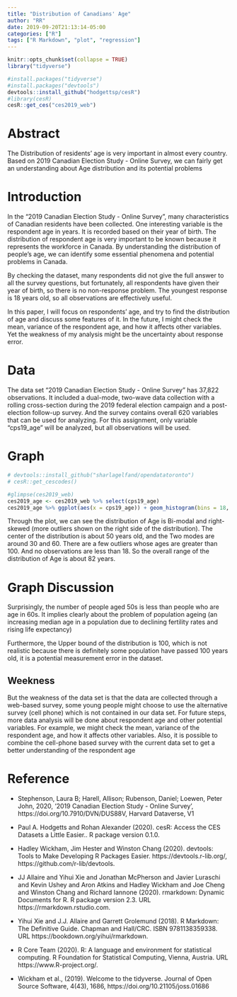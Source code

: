 ```yaml
---
title: "Distribution of Canadians' Age"
author: "RR"
date: 2019-09-20T21:13:14-05:00
categories: ["R"]
tags: ["R Markdown", "plot", "regression"]
---
```


```r
knitr::opts_chunk$set(collapse = TRUE)
library("tidyverse")
```

```r

#install.packages("tidyverse")
#install.packages("devtools")
devtools::install_github("hodgettsp/cesR")
#library(cesR)
cesR::get_ces("ces2019_web")
```

# Abstract
The Distribution of residents' age is very important in almost every country. Based on 2019 Canadian Election Study - Online Survey, we can fairly get an understanding about Age distribution and its potential problems


# Introduction

In the "2019 Canadian Election Study - Online Survey", many characteristics of Canadian residents have been collected. One interesting variable is the respondent age in years. It is recorded based on their year of birth. The distribution of respondent age is very important to be known because it represents the workforce in Canada. By understanding the distribution of people's age, we can identify some essential phenomena and potential problems in Canada. 

By checking the dataset, many respondents did not give the full answer to all the survey questions, but fortunately, all respondents have given their year of birth, so there is no non-response problem. The youngest response is 18 years old, so all observations are effectively useful.

In this paper, I will focus on respondents' age, and try to find the distribution of age and discuss some features of it. In the future, I might check the mean, variance of the respondent age, and how it affects other variables. Yet the weakness of my analysis might be the uncertainty about response error.

# Data

The data set "2019 Canadian Election Study - Online Survey" has 37,822 observations. It included a dual-mode, two-wave data collection with a rolling cross-section during the 2019 federal election campaign and a post-election follow-up survey. And the survey contains overall 620 variables that can be used for analyzing. For this assignment, only variable "cps19_age" will be analyzed, but all observations will be used.

# Graph
```r
# devtools::install_github("sharlagelfand/opendatatoronto")
# cesR::get_cescodes()

#glimpse(ces2019_web)
ces2019_age <- ces2019_web %>% select(cps19_age)
ces2019_age %>% ggplot(aes(x = cps19_age)) + geom_histogram(bins = 18, color = "black", fills = "grey") + labs(x = "xX", y = "yY", title = "XY", caption = "WHAT") + theme_bw()

```

Through the plot, we can see the distribution of Age is Bi-modal and right-skewed (more outliers shown on the right side of the distribution). The center of the distribution is about 50 years old, and the Two modes are around 30 and 60. There are a few outliers whose ages are greater than 100. And no observations are less than 18. So the overall range of the distribution of Age is about 82 years.


# Graph Discussion

Surprisingly, the number of people aged 50s is less than people who are age in 60s. It implies clearly about the problem of population ageing (an increasing median age in a population due to declining fertility rates and rising life expectancy)

Furthermore, the Upper bound of the distribution is 100, which is not realistic because there is definitely some population have passed 100 years old, it is a potential measurement error in the dataset.


## Weekness

But the weakness of the data set is that the data are collected through a web-based survey, some young people might choose to use the alternative survey (cell phone) which is not contained in our data set. For future steps, more data analysis will be done about respondent age and other potential variables. For example, we might check the mean, variance of the respondent age, and how it affects other variables. Also, it is possible to combine the cell-phone based survey with the current data set to get a better understanding of the respondent age

# Reference
- Stephenson, Laura B; Harell, Allison; Rubenson, Daniel; Loewen, Peter John, 2020, '2019 Canadian Election Study - Online Survey', https://doi.org/10.7910/DVN/DUS88V, Harvard Dataverse, V1

- Paul A. Hodgetts and Rohan Alexander (2020). cesR: Access the CES Datasets a Little Easier.. R package version 0.1.0.

- Hadley Wickham, Jim Hester and Winston Chang (2020). devtools: Tools to Make Developing R Packages Easier. https://devtools.r-lib.org/, https://github.com/r-lib/devtools.

- JJ Allaire and Yihui Xie and Jonathan McPherson and Javier Luraschi and Kevin Ushey and Aron Atkins and Hadley Wickham and Joe
 Cheng and Winston Chang and Richard Iannone (2020). rmarkdown: Dynamic Documents for R. R package version 2.3. URL https://rmarkdown.rstudio.com.

- Yihui Xie and J.J. Allaire and Garrett Grolemund (2018). R Markdown: The Definitive Guide. Chapman and Hall/CRC. ISBN 9781138359338. URL https://bookdown.org/yihui/rmarkdown.

- R Core Team (2020). R: A language and environment for statistical computing. R Foundation for Statistical Computing, Vienna,
  Austria. URL https://www.R-project.org/.

- Wickham et al., (2019). Welcome to the tidyverse. Journal of Open Source Software, 4(43), 1686, https://doi.org/10.21105/joss.01686
